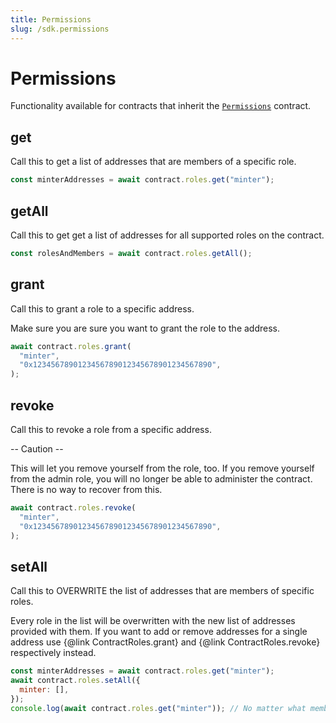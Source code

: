 ```yaml
---
title: Permissions
slug: /sdk.permissions
---
```


# Permissions

Functionality available for contracts that inherit the [`Permissions`](/contracts/Permissions) contract.

## get

Call this to get a list of addresses that are members of a specific role.

```javascript
const minterAddresses = await contract.roles.get("minter");
```

## getAll

Call this to get get a list of addresses for all supported roles on the contract.

```javascript
const rolesAndMembers = await contract.roles.getAll();
```

## grant

Call this to grant a role to a specific address.

Make sure you are sure you want to grant the role to the address.

```javascript
await contract.roles.grant(
  "minter",
  "0x1234567890123456789012345678901234567890",
);
```

## revoke

Call this to revoke a role from a specific address.

-- Caution --

This will let you remove yourself from the role, too. If you remove yourself from the admin role, you will no longer be able to administer the contract. There is no way to recover from this.

```javascript
await contract.roles.revoke(
  "minter",
  "0x1234567890123456789012345678901234567890",
);
```

## setAll

Call this to OVERWRITE the list of addresses that are members of specific roles.

Every role in the list will be overwritten with the new list of addresses provided with them. If you want to add or remove addresses for a single address use {@link ContractRoles.grant} and {@link ContractRoles.revoke} respectively instead.

```javascript
const minterAddresses = await contract.roles.get("minter");
await contract.roles.setAll({
  minter: [],
});
console.log(await contract.roles.get("minter")); // No matter what members had the role before, the new list will be set to []
```
